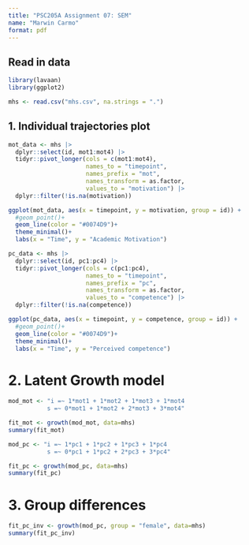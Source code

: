 ```yaml
---
title: "PSC205A Assignment 07: SEM"
name: "Marwin Carmo"
format: pdf
---
```


## Read in data

```r
library(lavaan)
library(ggplot2)
```


```r
mhs <- read.csv("mhs.csv", na.strings = ".")
```

## 1. Individual trajectories plot

```r
mot_data <- mhs |> 
  dplyr::select(id, mot1:mot4) |> 
  tidyr::pivot_longer(cols = c(mot1:mot4), 
                      names_to = "timepoint", 
                      names_prefix = "mot",
                      names_transform = as.factor,
                      values_to = "motivation") |> 
  dplyr::filter(!is.na(motivation))

ggplot(mot_data, aes(x = timepoint, y = motivation, group = id)) +
  #geom_point()+
  geom_line(color = "#0074D9")+
  theme_minimal()+
  labs(x = "Time", y = "Academic Motivation")
```

```r
pc_data <- mhs |> 
  dplyr::select(id, pc1:pc4) |> 
  tidyr::pivot_longer(cols = c(pc1:pc4), 
                      names_to = "timepoint", 
                      names_prefix = "pc",
                      names_transform = as.factor,
                      values_to = "competence") |> 
  dplyr::filter(!is.na(competence))

ggplot(pc_data, aes(x = timepoint, y = competence, group = id)) +
  #geom_point()+
  geom_line(color = "#0074D9")+
  theme_minimal()+
  labs(x = "Time", y = "Perceived competence")
```
# 2. Latent Growth model

```r
mod_mot <- "i =~ 1*mot1 + 1*mot2 + 1*mot3 + 1*mot4
           s =~ 0*mot1 + 1*mot2 + 2*mot3 + 3*mot4"

fit_mot <- growth(mod_mot, data=mhs)
summary(fit_mot)
```
```r
mod_pc <- "i =~ 1*pc1 + 1*pc2 + 1*pc3 + 1*pc4
           s =~ 0*pc1 + 1*pc2 + 2*pc3 + 3*pc4"

fit_pc <- growth(mod_pc, data=mhs)
summary(fit_pc)
```
# 3. Group differences

```r
fit_pc_inv <- growth(mod_pc, group = "female", data=mhs)
summary(fit_pc_inv)
```

